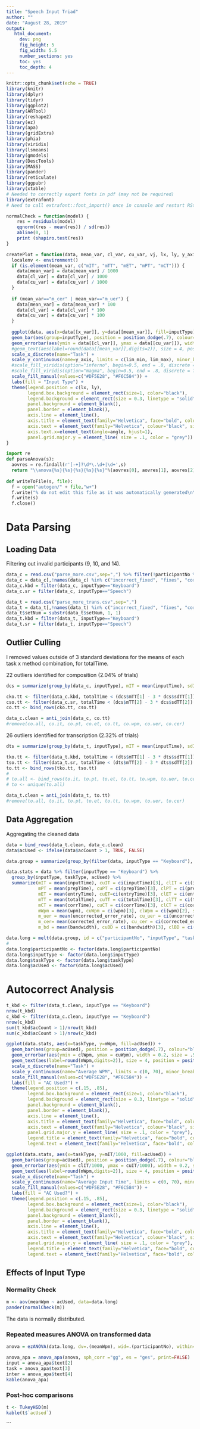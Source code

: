 ```yaml
---
title: "Speech Input Triad"
author: ""
date: "August 28, 2019"
output: 
   html_document: 
     dev: png
     fig_height: 5
     fig_width: 5.5
     number_sections: yes
     toc: yes
     toc_depth: 4
---
```


```r
knitr::opts_chunk$set(echo = TRUE)
library(knitr)
library(dplyr)
library(tidyr)
library(ggplot2)
library(ARTool)
library(reshape2)
library(ez)
library(apa)
library(gridExtra)
library(phia)
library(viridis)
library(lsmeans)
library(gmodels)
library(DescTools)
library(MASS)
library(pander)
library(reticulate)
library(ggpubr)
library(xtable)
# Needed to correctly export fonts in pdf (may not be required)
library(extrafont)
# Need to call extrafont::font_import() once in console and restart RStudio
```

```r

normalCheck = function(model) {
    res = residuals(model)
    qqnorm((res - mean(res)) / sd(res))
    abline(0, 1)
    print (shapiro.test(res))
}

createPlot = function(data, mean_var, cl_var, cu_var, vj, lx, ly, y_axis, lim_min = 0, lim_max = 33, breaks = 5, x_var = "taskType", angle = 0) {
  localenv <- environment()
  if (is.element(mean_var, c("mIT", "mTT", "mET", "mPT", "mCT"))) {
    data[mean_var] = data[mean_var] / 1000
    data[cl_var] = data[cl_var] / 1000
    data[cu_var] = data[cu_var] / 1000
  } 
  
  if (mean_var=="m_cer" | mean_var=="m_uer") {
    data[mean_var] = data[mean_var] * 100
    data[cl_var] = data[cl_var] * 100
    data[cu_var] = data[cu_var] * 100
  }
  
  ggplot(data, aes(x=data[[x_var]], y=data[[mean_var]], fill=inputType), environment = localenv ) +
  geom_bar(aes(group=inputType), position = position_dodge(.7), colour="black", stat="identity", width=.7) +
  geom_errorbar(aes(ymin = data[[cl_var]], ymax = data[[cu_var]]), width = 0.2, size = .7, position = position_dodge(.7)) +
  #geom_text(aes(label=round(data[[mean_var]],digits=2)), size = 4, position = position_dodge(0.7), vjust = vj, alignment="center") +
  scale_x_discrete(name="Task") +
  scale_y_continuous(name=y_axis, limits = c(lim_min, lim_max), minor_breaks = breaks, expand = c(0, 0)) +
  #scale_fill_viridis(option="inferno", begin=0.5, end = .8, discrete = TRUE) +
  #scale_fill_viridis(option="magma", begin=0.5, end = .8, discrete = TRUE) +
  scale_fill_manual(values=c("#DF5E28", "#F6C584")) +
  labs(fill = "Input Type") +
  theme(legend.position = c(lx, ly),
        legend.box.background = element_rect(size=1, color="black"),
        legend.background = element_rect(size = 0.3, linetype = "solid", colour = "black"),
        panel.background = element_blank(),
        panel.border = element_blank(),
        axis.line = element_line(),
        axis.title = element_text(family="Helvetica", face="bold", colour="black", size="10"),
        axis.text = element_text(family="Helvetica", colour="black", size="10"),
        axis.text.x=element_text(angle=angle, hjust=1),
        panel.grid.major.y = element_line( size = .1, color = "grey"))
}
```

```python
import re
def parseAnova(s):
  aovres = re.findall(r'[-+]?\d*\.\d+|\d+',s)
  return "\\anova{%s}{%s}{%s}{%s}{%s}"%(aovres[0], aovres[1], aovres[2], aovres[3], aovres[4])
  
def writeToFile(s, file):
  f = open("autogen/" + file,"w+")
  f.write("% do not edit this file as it was automatically generated\n\n")
  f.write(s)
  f.close()
```

# Data Parsing

## Loading Data

Filtering out invalid participants (9, 10, and 14).

```r
data_c = read.csv("parse_more.csv",sep=",") %>% filter(!participantNo %in% c(9, 10, 14))
data_c = data_c[,!names(data_c) %in% c("incorrect_fixed", "fixes", "correct", "inf", "msg", "correctMsg", "gMsg")]
data_c.kbd = filter(data_c, inputType=="Keyboard")
data_c.sr = filter(data_c, inputType=="Speech")

data_t = read.csv("parse_more_trans.csv",sep=",")
data_t = data_t[,!names(data_t) %in% c("incorrect_fixed", "fixes", "correct", "inf", "msg", "orgMsg")]
data_t$setNum = substr(data_t$setNum, 1, 1)
data_t.kbd = filter(data_t, inputType=="Keyboard")
data_t.sr = filter(data_t, inputType=="Speech")

```

## Outlier Culling

I removed values outside of 3 standard deviations for the means of each task x method combination, for totalTime.

22 outliers identified for composition (2.04% of trials)

```r
dcs = summarize(group_by(data_c, inputType), mIT = mean(inputTime), sdIT = sd(inputTime), mPT = mean(prepTime), sdPT = sd(prepTime), mET = mean(entryTime), sdET=sd(entryTime), mTT = mean(totalTime), sdTT = sd(totalTime), meanWpm = mean(wpm), sdWpm = sd(wpm), mean_uer = mean(uncorrected_error_rate), sd_uer = sd(uncorrected_error_rate), mean_cer= mean(corrected_error_rate), sd_cer = sd(corrected_error_rate), mean_bd = mean(bandwidth))

cko.tt <- filter(data_c.kbd, totalTime < (dcs$mTT[1] - 3 * dcs$sdTT[1]) | totalTime > (dcs$mTT[1] + 3 * dcs$sdTT[1]))
cso.tt <- filter(data_c.sr, totalTime < (dcs$mTT[2] - 3 * dcs$sdTT[2]) | totalTime > (dcs$mTT[2] + 3 * dcs$sdTT[2]))
co.tt <- bind_rows(cko.tt, cso.tt)

data_c.clean = anti_join(data_c, co.tt)
#remove(co.all, co.it, co.pt, co.et, co.tt, co.wpm, co.uer, co.cer)
```

26 outliers identified for transcription (2.32% of trials)

```r
dts = summarize(group_by(data_t, inputType), mIT = mean(inputTime), sdIT = sd(inputTime), mPT = mean(prepTime), sdPT = sd(prepTime), mET = mean(entryTime), sdET=sd(entryTime), mTT = mean(totalTime), sdTT = sd(totalTime), meanWpm = mean(wpm), sdWpm = sd(wpm), mean_uer = mean(uncorrected_error_rate), sd_uer = sd(uncorrected_error_rate), mean_cer= mean(corrected_error_rate), sd_cer = sd(corrected_error_rate), mean_bd = mean(bandwidth))

tko.tt <- filter(data_t.kbd, totalTime < (dts$mTT[1] - 3 * dts$sdTT[1]) | totalTime > (dts$mTT[1] + 3 * dts$sdTT[1]))
tso.tt <- filter(data_t.sr, totalTime < (dts$mTT[2] - 3 * dts$sdTT[2]) | totalTime > (dts$mTT[2] + 3 * dts$sdTT[2]))
to.tt <- bind_rows(tko.tt, tso.tt)
# 
# to.all <- bind_rows(to.it, to.pt, to.et, to.tt, to.wpm, to.uer, to.cer)
# to <- unique(to.all)

data_t.clean = anti_join(data_t, to.tt)
#remove(to.all, to.it, to.pt, to.et, to.tt, to.wpm, to.uer, to.cer)

```

## Data Aggregation

Aggregating the cleaned data

```r
data = bind_rows(data_t.clean, data_c.clean)
data$acUsed <- ifelse(data$acCount > 1, TRUE, FALSE)

data.group = summarize(group_by(filter(data, inputType == "Keyboard"), participantNo, inputType, taskType, acUsed), meanInputTime = mean(inputTime), meanPrepTime = mean(prepTime), meanEntryTime = mean(entryTime), meanTotalTime = mean(totalTime), meanLen = mean(msgLen), meanWpm = mean(wpm), mean_uer = mean(uncorrected_error_rate), mean_cer= mean(corrected_error_rate), mean_bd = mean(bandwidth), meanCorrTime = mean(corrTime))

data.stats = data %>% filter(inputType == "Keyboard") %>%
  group_by(inputType, taskType, acUsed) %>%
  summarize(mIT = mean(inputTime), cuIT = ci(inputTime)[3], clIT = ci(inputTime)[2], sdIT = sd(inputTime),
            mPT = mean(prepTime), cuPT = ci(prepTime)[3], clPT = ci(prepTime)[2], sdPT = sd(prepTime),
            mET = mean(entryTime), cuET=ci(entryTime)[3], clET = ci(entryTime)[2], sdET = sd(entryTime),
            mTT = mean(totalTime), cuTT = ci(totalTime)[3], clTT = ci(totalTime)[2], sdTT = sd(totalTime),
            mCT = mean(corrTime), cuCT = ci(corrTime)[3], clCT = ci(corrTime)[2], sdCT = sd(corrTime),
            mWpm = mean(wpm), cuWpm = ci(wpm)[3], clWpm = ci(wpm)[2], sdWpm = sd(wpm),
            m_uer = mean(uncorrected_error_rate), cu_uer = ci(uncorrected_error_rate)[3], cl_uer = ci(uncorrected_error_rate)[2], sd_uer = sd(uncorrected_error_rate),
            m_cer= mean(corrected_error_rate), cu_cer = ci(corrected_error_rate)[3], cl_cer = ci(corrected_error_rate)[2], sd_cer = sd(corrected_error_rate),
            m_bd = mean(bandwidth), cuBD = ci(bandwidth)[3], clBD = ci(bandwidth)[2], sdBD = sd(bandwidth))

data.long = melt(data.group, id = c("participantNo", "inputType", "taskType", "acUsed", "meanInputTime", "meanPrepTime", "meanWpm", "meanTotalTime", "meanEntryTime", "meanLen", "mean_uer", "mean_cer", "mean_bd", "meanCorrTime"))
#
data.long$participantNo <- factor(data.long$participantNo)
data.long$inputType <- factor(data.long$inputType)
data.long$taskType <- factor(data.long$taskType)
data.long$acUsed <- factor(data.long$acUsed)
```

# Autocorrect Analysis

```r
t_kbd <- filter(data_t.clean, inputType == "Keyboard")
nrow(t_kbd)
c_kbd <- filter(data_c.clean, inputType == "Keyboard")
nrow(c_kbd)
sum(t_kbd$acCount > 1)/nrow(t_kbd)
sum(c_kbd$acCount > 1)/nrow(c_kbd)
```

```r
ggplot(data.stats, aes(x=taskType, y=mWpm, fill=acUsed)) + 
  geom_bar(aes(group=acUsed), position = position_dodge(.7), colour="black", stat="identity", width=.7) + 
  geom_errorbar(aes(ymin = clWpm, ymax = cuWpm), width = 0.2, size = .5, position = position_dodge(.7)) +
  geom_text(aes(label=round(mWpm,digits=2)), size = 4, position = position_dodge(0.7), vjust = 2.5, alignment="center") +
  scale_x_discrete(name="Task") +
  scale_y_continuous(name="Average WPM", limits = c(0, 70), minor_breaks = 5, expand = c(0, 0)) +
  scale_fill_manual(values=c("#DF5E28", "#F6C584")) +
  labs(fill = "AC Used?") +
  theme(legend.position = c(.15, .85),
        legend.box.background = element_rect(size=1, color="black"),
        legend.background = element_rect(size = 0.3, linetype = "solid", colour = "black"),
        panel.background = element_blank(),
        panel.border = element_blank(),
        axis.line = element_line(),
        axis.title = element_text(family="Helvetica", face="bold", colour="black", size="14"),
        axis.text = element_text(family="Helvetica", colour="black", size="14"),
        panel.grid.major.y = element_line( size = .1, color = "grey"),
        legend.title = element_text(family="Helvetica", face="bold", colour="black", size="12"),
        legend.text = element_text(family="Helvetica", face="bold", colour="black", size="12"))

ggplot(data.stats, aes(x=taskType, y=mIT/1000, fill=acUsed)) + 
  geom_bar(aes(group=acUsed), position = position_dodge(.7), colour="black", stat="identity", width=.7) + 
  geom_errorbar(aes(ymin = clIT/1000, ymax = cuIT/1000), width = 0.2, size = .5, position = position_dodge(.7)) +
  geom_text(aes(label=round(mWpm,digits=2)), size = 4, position = position_dodge(0.7), vjust = 2.5, alignment="center") +
  scale_x_discrete(name="Task") +
  scale_y_continuous(name="Average Input Time", limits = c(0, 70), minor_breaks = 5, expand = c(0, 0)) +
  scale_fill_manual(values=c("#DF5E28", "#F6C584")) +
  labs(fill = "AC Used?") +
  theme(legend.position = c(.15, .85),
        legend.box.background = element_rect(size=1, color="black"),
        legend.background = element_rect(size = 0.3, linetype = "solid", colour = "black"),
        panel.background = element_blank(),
        panel.border = element_blank(),
        axis.line = element_line(),
        axis.title = element_text(family="Helvetica", face="bold", colour="black", size="14"),
        axis.text = element_text(family="Helvetica", colour="black", size="14"),
        panel.grid.major.y = element_line( size = .1, color = "grey"),
        legend.title = element_text(family="Helvetica", face="bold", colour="black", size="12"),
        legend.text = element_text(family="Helvetica", face="bold", colour="black", size="12"))
```


## Effects of Input Type

### Normality Check

```r
m <- aov(meanWpm ~ acUsed, data=data.long)
pander(normalCheck(m))
```

The data is normally distributed.

### Repeated measures ANOVA on transformed data

```r
anova = ezANOVA(data.long, dv=.(meanWpm), wid=.(participantNo), within=.(acUsed), detailed=TRUE)

anova_apa = anova_apa(anova, sph_corr ="gg", es = "ges", print=FALSE)
input = anova_apa$text[2]
task = anova_apa$text[3]
inter = anova_apa$text[4]
kable(anova_apa)
```

### Post-hoc comparisons
```r
t <- TukeyHSD(m)
kable(t$`acUsed`)
```

```